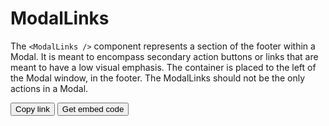 
<Meta title="Components/Modal/Links" component={ModalLinks} />

# ModalLinks

The `<ModalLinks />` component represents a section of the footer within a Modal. It is meant to encompass secondary action buttons or links that are meant to have a low visual emphasis. The container is placed to the left of the Modal window, in the footer. The ModalLinks should not be the only actions in a Modal.

<Canvas>
  <Story name="Default">
    <ModalLinks>
      <Button size="sm" appearance="ghost">Copy link</Button>
      <Button size="sm" appearance="ghost">Get embed code</Button>
    </ModalLinks>
  </Story>
</Canvas>
